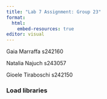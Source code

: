 ```yaml
---
title: "Lab 7 Assignment: Group 23"
format:
  html:
    embed-resources: true
editor: visual
---
```


Gaia Marraffa s242160

Natalia Najuch s243057

Gioele Tiraboschi s242150

### Load libraries
